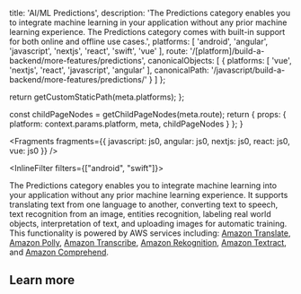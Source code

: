 
  title: 'AI/ML Predictions',
  description: 'The Predictions category enables you to integrate machine learning in your application without any prior machine learning experience. The Predictions category comes with built-in support for both online and offline use cases.',
  platforms: [
    'android',
    'angular',
    'javascript',
    'nextjs',
    'react',
    'swift',
    'vue'
  ],
  route: '/[platform]/build-a-backend/more-features/predictions',
  canonicalObjects: [
    {
      platforms: [
        'vue',
        'nextjs',
        'react',
        'javascript',
        'angular'
      ],
      canonicalPath: '/javascript/build-a-backend/more-features/predictions/'
    }
  ]
};

  return getCustomStaticPath(meta.platforms);
};

  const childPageNodes = getChildPageNodes(meta.route);
  return {
    props: {
      platform: context.params.platform,
      meta,
      childPageNodes
    }
  };
}


<Fragments
  fragments={{
    javascript: js0,
    angular: js0,
    nextjs: js0,
    react: js0,
    vue: js0
  }}
/>

<InlineFilter filters={["android", "swift"]}>

The Predictions category enables you to integrate machine learning into your application without any prior machine learning experience. It supports translating text from one language to another, converting text to speech, text recognition from an image, entities recognition, labeling real world objects, interpretation of text, and uploading images for automatic training. This functionality is powered by AWS services including: [Amazon Translate](https://docs.aws.amazon.com/translate/latest/dg/what-is.html), [Amazon Polly](https://docs.aws.amazon.com/polly/latest/dg/what-is.html), [Amazon Transcribe](https://docs.aws.amazon.com/transcribe/latest/dg/what-is-transcribe.html), [Amazon Rekognition](https://docs.aws.amazon.com/rekognition/latest/dg/what-is.html), [Amazon Textract](https://docs.aws.amazon.com/textract/latest/dg/what-is.html), and [Amazon Comprehend](https://docs.aws.amazon.com/comprehend/latest/dg/what-is.html).

</InlineFilter>

## Learn more

<Overview childPageNodes={props.childPageNodes} />
